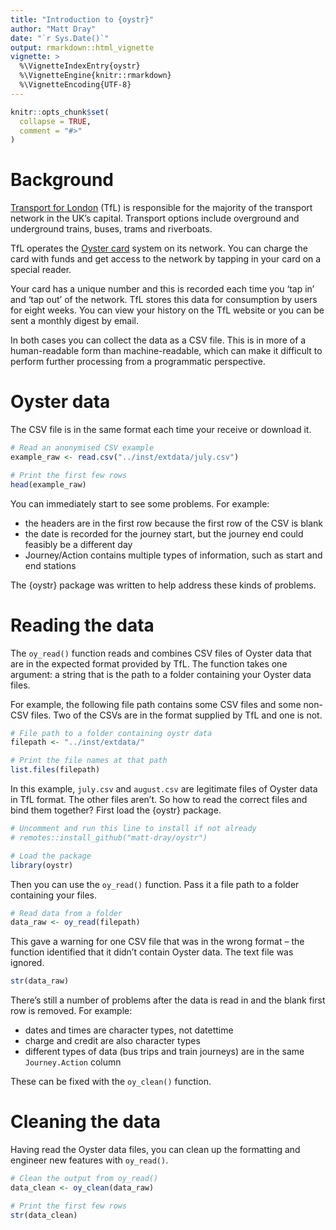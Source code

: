 ```yaml
---
title: "Introduction to {oystr}"
author: "Matt Dray"
date: "`r Sys.Date()`"
output: rmarkdown::html_vignette
vignette: >
  %\VignetteIndexEntry{oystr}
  %\VignetteEngine{knitr::rmarkdown}
  %\VignetteEncoding{UTF-8}
---
```


```r
knitr::opts_chunk$set(
  collapse = TRUE,
  comment = "#>"
)
```

# Background

[Transport for London](https://tfl.gov.uk) (TfL) is responsible for the majority of the transport network in the UK's capital. Transport options include overground and underground trains, buses, trams and riverboats.

TfL operates the [Oyster card](https://oyster.tfl.gov.uk/) system on its network. You can charge the card with funds and get access to the network by tapping in your card on a special reader.

Your card has a unique number and this is recorded each time you 'tap in' and 'tap out' of the network. TfL stores this data for consumption by users for eight weeks. You can view your history on the TfL website or you can be sent a monthly digest by email.

In both cases you can collect the data as a CSV file. This is in more of a human-readable form than machine-readable, which can make it difficult to perform further processing from a programmatic perspective.

# Oyster data

The CSV file is in the same format each time your receive or download it.

```r
# Read an anonymised CSV example
example_raw <- read.csv("../inst/extdata/july.csv")

# Print the first few rows
head(example_raw)
```

You can immediately start to see some problems. For example:

* the headers are in the first row because the first row of the CSV is blank
* the date is recorded for the journey start, but the journey end could feasibly be a different day
* Journey/Action contains multiple types of information, such as start and end stations

The {oystr} package was written to help address these kinds of problems.

# Reading the data

The `oy_read()` function reads and combines CSV files of Oyster data that are in the expected format provided by TfL. The function takes one argument: a string that is the path to a folder containing your Oyster data files.  

For example, the following file path contains some CSV files and some non-CSV files. Two of the CSVs are in the format supplied by TfL and one is not.

```r
# File path to a folder containing oystr data 
filepath <- "../inst/extdata/"

# Print the file names at that path
list.files(filepath)
```

In this example, `july.csv` and `august.csv` are legitimate files of Oyster data in TfL format. The other files aren't. So how to read the correct files and bind them together? 
First load the {oystr} package.

```r
# Uncomment and run this line to install if not already
# remotes::install_github("matt-dray/oystr")

# Load the package
library(oystr)
```

Then you can use the `oy_read()` function. Pass it a file path to a folder containing your files.

```r
# Read data from a folder
data_raw <- oy_read(filepath)
```

This gave a warning for one CSV file that was in the wrong format -- the function identified that it didn't contain Oyster data. The text file was ignored.

```r
str(data_raw)
```

There's still a number of problems after the data is read in and the blank first row is removed. For example:

* dates and times are character types, not datettime
* charge and credit are also character types
* different types of data (bus trips and train journeys) are in the same `Journey.Action` column

These can be fixed with the `oy_clean()` function.

# Cleaning the data

Having read the Oyster data files, you can clean up the formatting and engineer new features with `oy_read()`.

```r
# Clean the output from oy_read()
data_clean <- oy_clean(data_raw)

# Print the first few rows
str(data_clean) 
```
